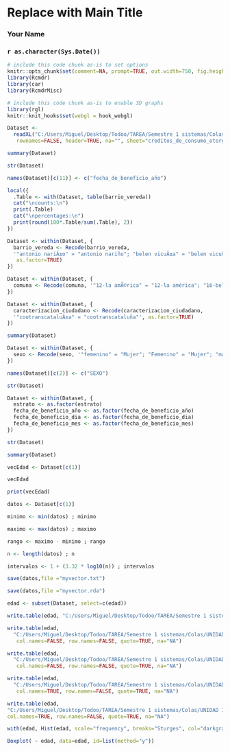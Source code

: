 <!-- R Commander Markdown Template -->

Replace with Main Title
=======================

### Your Name

### `r as.character(Sys.Date())`

```r
# include this code chunk as-is to set options
knitr::opts_chunk$set(comment=NA, prompt=TRUE, out.width=750, fig.height=8, fig.width=8)
library(Rcmdr)
library(car)
library(RcmdrMisc)
```


```r
# include this code chunk as-is to enable 3D graphs
library(rgl)
knitr::knit_hooks$set(webgl = hook_webgl)
```


```r
Dataset <- 
  readXL("C:/Users/Miguel/Desktop/Todoo/TAREA/Semestre 1 sistemas/Colas/UNIDAD 1/Datos trabajo descriptiva.xlsx",
   rownames=FALSE, header=TRUE, na="", sheet="creditos_de_consumo_otorgados", stringsAsFactors=TRUE)
```

```r
summary(Dataset)
```


```r
str(Dataset)
```


```r
names(Dataset)[c(11)] <- c("fecha_de_beneficio_año")
```

```r
local({
  .Table <- with(Dataset, table(barrio_vereda))
  cat("\ncounts:\n")
  print(.Table)
  cat("\npercentages:\n")
  print(round(100*.Table/sum(.Table), 2))
})
```

```r
Dataset <- within(Dataset, {
  barrio_vereda <- Recode(barrio_vereda, 
  '"antonio nariÃ±o" = "antonio nariño"; "belen vicuÃ±a" = "belen vicuña"; "campiÃ±as abiertas" = "campiñas abiertas"; "cataluÃ±a" = "cataluña"; "robledo la campiÃ±a" = "robledo la campiña"; "robledo villa campiÃ±a" = "robledo villa campiña"; "san cristÃ³bal" = "san cristóbal"; "san javier antonio nariÃ±o" = "san javier antonio nariño"; "san jose de la montaÃ±a" = "san jose de la montaña"',
   as.factor=TRUE)
})
```

```r
Dataset <- within(Dataset, {
  comuna <- Recode(comuna, '"12-la amÃ©️rica" = "12-la américa"; "16-belÃ©️n" = "16-belén"', as.factor=TRUE)
})
```

```r
Dataset <- within(Dataset, {
  caracterizacion_ciudadano <- Recode(caracterizacion_ciudadano, 
  '"cootranscataluÃ±a" = "cootranscataluña"', as.factor=TRUE)
})
```

```r
summary(Dataset)
```


```r
Dataset <- within(Dataset, {
  sexo <- Recode(sexo, '"femenino" = "Mujer"; "Femenino" = "Mujer"; "masculino" = "Hombre"; "Masculino" = "Hombre";', as.factor=TRUE)
})
```

```r
names(Dataset)[c(2)] <- c("SEXO")
```

```r
str(Dataset)
```


```r
Dataset <- within(Dataset, {
  estrato <- as.factor(estrato)
  fecha_de_beneficio_año <- as.factor(fecha_de_beneficio_año)
  fecha_de_beneficio_dia <- as.factor(fecha_de_beneficio_dia)
  fecha_de_beneficio_mes <- as.factor(fecha_de_beneficio_mes)
})
```

```r
str(Dataset)
```


```r
summary(Dataset)
```


```r
vecEdad <- Dataset[c(1)]
```


```r
vecEdad
```


```r
print(vecEdad)
```


```r
datos <- Dataset[c(1)]
```


```r
minimo <- min(datos) ; minimo
```


```r
maximo <- max(datos) ; maximo
```


```r
rango <- maximo - minimo ; rango
```


```r
n <- length(datos) ; n
```


```r
intervalos <- 1 + (3.32 * log10(n)) ; intervalos
```


```r
save(datos,file ="myvector.txt")
```


```r
save(datos,file ="myvector.rda")
```

```r
edad <- subset(Dataset, select=c(edad))
```

```r
write.table(edad, "C:/Users/Miguel/Desktop/Todoo/TAREA/Semestre 1 sistemas/Colas/UNIDAD 1/edad.csv", sep=",", col.names=TRUE, row.names=TRUE, quote=TRUE, na="NA")
```

```r
write.table(edad, 
  "C:/Users/Miguel/Desktop/Todoo/TAREA/Semestre 1 sistemas/Colas/UNIDAD 1/edad.csv", sep=",",
   col.names=FALSE, row.names=FALSE, quote=TRUE, na="NA")
```

```r
write.table(edad, 
  "C:/Users/Miguel/Desktop/Todoo/TAREA/Semestre 1 sistemas/Colas/UNIDAD 1/edad.csv", sep=",",
   col.names=FALSE, row.names=FALSE, quote=TRUE, na="NA")
```

```r
write.table(edad, 
  "C:/Users/Miguel/Desktop/Todoo/TAREA/Semestre 1 sistemas/Colas/UNIDAD 1/edad.csv", sep=",",
   col.names=TRUE, row.names=FALSE, quote=TRUE, na="NA")
```

```r
write.table(edad,
"C:/Users/Miguel/Desktop/Todoo/TAREA/Semestre 1 sistemas/Colas/UNIDAD 1/edad.csv", sep=",",
col.names=TRUE, row.names=FALSE, quote=TRUE, na="NA")
```


```r
with(edad, Hist(edad, scale="frequency", breaks="Sturges", col="darkgray"))
```

```r
Boxplot( ~ edad, data=edad, id=list(method="y"))
```

